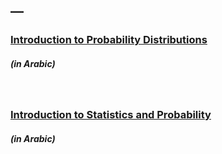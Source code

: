 ---
---

<link rel="stylesheet" href="styles.css" type="text/css">

<p>
<h3><strong>[Introduction to Probability Distributions](files/212stat.pdf)</strong></h3> <h5>(in Arabic)</h5>
<br>
<h3><strong>[Introduction to Statistics and Probability](files/101stat.pdf)</strong></h3> <h5>(in Arabic)</h5>
</p>
